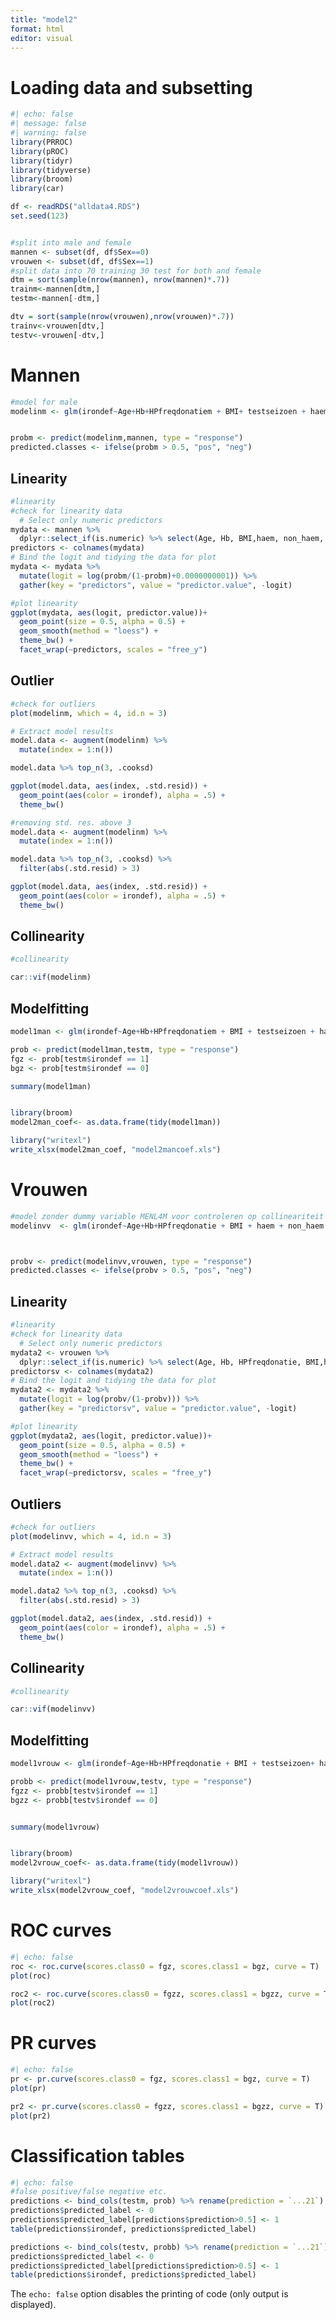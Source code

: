 ```yaml
---
title: "model2"
format: html
editor: visual
---
```


# Loading data and subsetting

```r
#| echo: false
#| message: false
#| warning: false 
library(PRROC)
library(pROC)
library(tidyr)
library(tidyverse)
library(broom)
library(car)

df <- readRDS("alldata4.RDS")
set.seed(123)


#split into male and female
mannen <- subset(df, df$Sex==0)
vrouwen <- subset(df, df$Sex==1)
#split data into 70 training 30 test for both and female
dtm = sort(sample(nrow(mannen), nrow(mannen)*.7))
trainm<-mannen[dtm,]
testm<-mannen[-dtm,]

dtv = sort(sample(nrow(vrouwen),nrow(vrouwen)*.7))
trainv<-vrouwen[dtv,]
testv<-vrouwen[-dtv,]

```

# Mannen

```r

#model for male
modelinm <- glm(irondef~Age+Hb+HPfreqdonatiem + BMI+ testseizoen + haem + non_haem + HeavyADays + ModADays + DaysW10Min ,data = mannen, family = "binomial")


probm <- predict(modelinm,mannen, type = "response")
predicted.classes <- ifelse(probm > 0.5, "pos", "neg")


```

## Linearity

```r

#linearity
#check for linearity data
  # Select only numeric predictors
mydata <- mannen %>%
  dplyr::select_if(is.numeric) %>% select(Age, Hb, BMI,haem, non_haem, HeavyADays, ModADays, DaysW10Min)
predictors <- colnames(mydata)
# Bind the logit and tidying the data for plot
mydata <- mydata %>%
  mutate(logit = log(probm/(1-probm)+0.0000000001)) %>%
  gather(key = "predictors", value = "predictor.value", -logit)

#plot linearity
ggplot(mydata, aes(logit, predictor.value))+
  geom_point(size = 0.5, alpha = 0.5) +
  geom_smooth(method = "loess") + 
  theme_bw() + 
  facet_wrap(~predictors, scales = "free_y")


```

## Outlier

```r
#check for outliers
plot(modelinm, which = 4, id.n = 3)

# Extract model results
model.data <- augment(modelinm) %>% 
  mutate(index = 1:n()) 

model.data %>% top_n(3, .cooksd) 

ggplot(model.data, aes(index, .std.resid)) + 
  geom_point(aes(color = irondef), alpha = .5) +
  theme_bw()

#removing std. res. above 3
model.data <- augment(modelinm) %>% 
  mutate(index = 1:n()) 

model.data %>% top_n(3, .cooksd) %>% 
  filter(abs(.std.resid) > 3)

ggplot(model.data, aes(index, .std.resid)) + 
  geom_point(aes(color = irondef), alpha = .5) +
  theme_bw()

```

## Collinearity

```R

#collinearity

car::vif(modelinm)


```

## Modelfitting

```R
model1man <- glm(irondef~Age+Hb+HPfreqdonatiem + BMI + testseizoen + haem+ non_haem + HeavyADays + ModADays + DaysW10Min,data = trainm, family = "binomial")

prob <- predict(model1man,testm, type = "response")
fgz <- prob[testm$irondef == 1]
bgz <- prob[testm$irondef == 0]

summary(model1man)


library(broom)
model2man_coef<- as.data.frame(tidy(model1man))

library("writexl")
write_xlsx(model2man_coef, "model2mancoef.xls")

```

# Vrouwen

```r



#model zonder dummy variable MENL4M voor controleren op collineariteit
modelinvv  <- glm(irondef~Age+Hb+HPfreqdonatie + BMI + haem + non_haem + HeavyADays + ModADays + DaysW10Min + MSK_Score +RBC + RET + MCV + MenL4M,data = vrouwen, family = "binomial")



probv <- predict(modelinvv,vrouwen, type = "response")
predicted.classes <- ifelse(probv > 0.5, "pos", "neg")


```

## Linearity

```r
#linearity
#check for linearity data
  # Select only numeric predictors
mydata2 <- vrouwen %>%
  dplyr::select_if(is.numeric) %>% select(Age, Hb, HPfreqdonatie, BMI,haem, non_haem, HeavyADays, ModADays, DaysW10Min, MSK_Score)
predictorsv <- colnames(mydata2)
# Bind the logit and tidying the data for plot
mydata2 <- mydata2 %>%
  mutate(logit = log(probv/(1-probv))) %>%
  gather(key = "predictorsv", value = "predictor.value", -logit)

#plot linearity
ggplot(mydata2, aes(logit, predictor.value))+
  geom_point(size = 0.5, alpha = 0.5) +
  geom_smooth(method = "loess") + 
  theme_bw() + 
  facet_wrap(~predictorsv, scales = "free_y")


```

## Outliers

```r
#check for outliers
plot(modelinvv, which = 4, id.n = 3)

# Extract model results
model.data2 <- augment(modelinvv) %>% 
  mutate(index = 1:n()) 

model.data2 %>% top_n(3, .cooksd) %>% 
  filter(abs(.std.resid) > 3)

ggplot(model.data2, aes(index, .std.resid)) + 
  geom_point(aes(color = irondef), alpha = .5) +
  theme_bw()


```

## Collinearity

```r

#collinearity

car::vif(modelinvv)


```

## Modelfitting

```r

model1vrouw <- glm(irondef~Age+Hb+HPfreqdonatie + BMI + testseizoen+ haem+ non_haem + HeavyADays + ModADays + DaysW10Min + (MSK_Score:MenL4M) + MenL4M,data = trainv, family = "binomial")

probb <- predict(model1vrouw,testv, type = "response")
fgzz <- probb[testv$irondef == 1]
bgzz <- probb[testv$irondef == 0]


summary(model1vrouw)


library(broom)
model2vrouw_coef<- as.data.frame(tidy(model1vrouw))

library("writexl")
write_xlsx(model2vrouw_coef, "model2vrouwcoef.xls")
```

# ROC curves

```r
#| echo: false
roc <- roc.curve(scores.class0 = fgz, scores.class1 = bgz, curve = T)
plot(roc)

roc2 <- roc.curve(scores.class0 = fgzz, scores.class1 = bgzz, curve = T)
plot(roc2)
```

# PR curves

```r
#| echo: false
pr <- pr.curve(scores.class0 = fgz, scores.class1 = bgz, curve = T)
plot(pr)

pr2 <- pr.curve(scores.class0 = fgzz, scores.class1 = bgzz, curve = T)
plot(pr2)
```

# Classification tables

```r
#| echo: false
#false positive/false negative etc.
predictions <- bind_cols(testm, prob) %>% rename(prediction = `...21`)
predictions$predicted_label <- 0 
predictions$predicted_label[predictions$prediction>0.5] <- 1
table(predictions$irondef, predictions$predicted_label)

predictions <- bind_cols(testv, probb) %>% rename(prediction = `...21`)
predictions$predicted_label <- 0 
predictions$predicted_label[predictions$prediction>0.5] <- 1
table(predictions$irondef, predictions$predicted_label)
```

The `echo: false` option disables the printing of code (only output is displayed).
